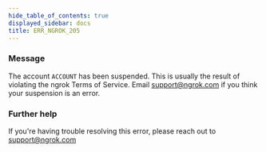 ```yaml
---
hide_table_of_contents: true
displayed_sidebar: docs
title: ERR_NGROK_205
---
```


### Message

The account `ACCOUNT` has been suspended. This is usually the result of violating the ngrok Terms of Service. Email support@ngrok.com if you think your suspension is an error.

### Further help

If you're having trouble resolving this error, please reach out to [support@ngrok.com](mailto:support@ngrok.com?subject=Help%20with%20ERR_NGROK_205)
